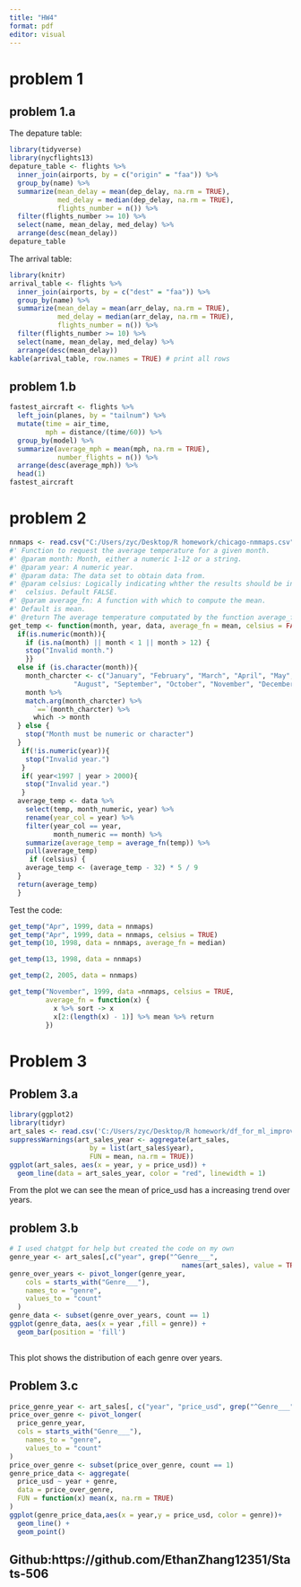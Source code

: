 ---
title: "HW4"
format: pdf
editor: visual
---

# problem 1

## problem 1.a

The depature table:

```{r}
library(tidyverse)
library(nycflights13)
depature_table <- flights %>%
  inner_join(airports, by = c("origin" = "faa")) %>%
  group_by(name) %>%
  summarize(mean_delay = mean(dep_delay, na.rm = TRUE),
            med_delay = median(dep_delay, na.rm = TRUE),
            flights_number = n()) %>%
  filter(flights_number >= 10) %>%  
  select(name, mean_delay, med_delay) %>%
  arrange(desc(mean_delay))
depature_table
```

The arrival table:

```{r}
library(knitr)
arrival_table <- flights %>%
  inner_join(airports, by = c("dest" = "faa")) %>%
  group_by(name) %>%
  summarize(mean_delay = mean(arr_delay, na.rm = TRUE),
            med_delay = median(arr_delay, na.rm = TRUE),
            flights_number = n()) %>%
  filter(flights_number >= 10) %>%  
  select(name, mean_delay, med_delay) %>%
  arrange(desc(mean_delay))
kable(arrival_table, row.names = TRUE) # print all rows
```

## problem 1.b

```{r}
fastest_aircraft <- flights %>%
  left_join(planes, by = "tailnum") %>%
  mutate(time = air_time,
         mph = distance/(time/60)) %>%
  group_by(model) %>%
  summarize(average_mph = mean(mph, na.rm = TRUE),
            number_flights = n()) %>%
  arrange(desc(average_mph)) %>%
  head(1)
fastest_aircraft
```

# problem 2

```{r}
nnmaps <- read.csv("C:/Users/zyc/Desktop/R homework/chicago-nmmaps.csv")
#' Function to request the average temperature for a given month.
#' @param month: Month, either a numeric 1-12 or a string. 
#' @param year: A numeric year.
#' @param data: The data set to obtain data from.
#' @param celsius: Logically indicating whther the results should be in
#'  celsius. Default FALSE.
#' @param average_fn: A function with which to compute the mean. 
#' Default is mean.
#' @return The average temperature computated by the function average_fn.
get_temp <- function(month, year, data, average_fn = mean, celsius = FALSE){
  if(is.numeric(month)){
    if (is.na(month) || month < 1 || month > 12) {
    stop("Invalid month.")
    }}
  else if (is.character(month)){
    month_charcter <- c("January", "February", "March", "April", "May", "June", "July",
                "August", "September", "October", "November", "December")
    month %>%
    match.arg(month_charcter) %>%
      `==`(month_charcter) %>%
      which -> month
  } else {
    stop("Month must be numeric or character")
  }
   if(!is.numeric(year)){
    stop("Invalid year.")
   }
   if( year<1997 | year > 2000){
    stop("Invalid year.")
   }
  average_temp <- data %>%
    select(temp, month_numeric, year) %>%
    rename(year_col = year) %>% 
    filter(year_col == year,
           month_numeric == month) %>%
    summarize(average_temp = average_fn(temp)) %>%
    pull(average_temp)              
     if (celsius) {
    average_temp <- (average_temp - 32) * 5 / 9
  }
  return(average_temp)  
  }  

```

Test the code:

```{r}
get_temp("Apr", 1999, data = nnmaps)
get_temp("Apr", 1999, data = nnmaps, celsius = TRUE)
get_temp(10, 1998, data = nnmaps, average_fn = median)
```

```{r , error=TRUE}
get_temp(13, 1998, data = nnmaps)
```

```{r , error=TRUE}
get_temp(2, 2005, data = nnmaps)
```

```{r , error=TRUE}
get_temp("November", 1999, data =nnmaps, celsius = TRUE,
         average_fn = function(x) {
           x %>% sort -> x
           x[2:(length(x) - 1)] %>% mean %>% return
         })
```

# Problem 3

## Problem 3.a

```{r}
library(ggplot2)
library(tidyr)
art_sales <- read.csv('C:/Users/zyc/Desktop/R homework/df_for_ml_improved_new_market.csv')
suppressWarnings(art_sales_year <- aggregate(art_sales, 
                    by = list(art_sales$year),
                    FUN = mean, na.rm = TRUE))
ggplot(art_sales, aes(x = year, y = price_usd)) +
  geom_line(data = art_sales_year, color = "red", linewidth = 1)
```

From the plot we can see the mean of price_usd has a increasing trend over years.

## problem 3.b

```{r}
# I used chatgpt for help but created the code on my own
genre_year <- art_sales[,c("year", grep("^Genre___", 
                                           names(art_sales), value = TRUE))]
genre_over_years <- pivot_longer(genre_year,
    cols = starts_with("Genre___"),   
    names_to = "genre",               
    values_to = "count"               
  )
genre_data <- subset(genre_over_years, count == 1)
ggplot(genre_data, aes(x = year ,fill = genre)) +
  geom_bar(position = 'fill')
  
```

This plot shows the distribution of each genre over years.

## Problem 3.c

```{r}
price_genre_year <- art_sales[, c("year", "price_usd", grep("^Genre___", names(art_sales), value = TRUE))]
price_over_genre <- pivot_longer(
  price_genre_year,
  cols = starts_with("Genre___"),   
    names_to = "genre",               
    values_to = "count"
)
price_over_genre <- subset(price_over_genre, count == 1)
genre_price_data <- aggregate(
  price_usd ~ year + genre,
  data = price_over_genre,
  FUN = function(x) mean(x, na.rm = TRUE)
)
ggplot(genre_price_data,aes(x = year,y = price_usd, color = genre))+
  geom_line() +
  geom_point()
```

## Github:https://github.com/EthanZhang12351/Stats-506
